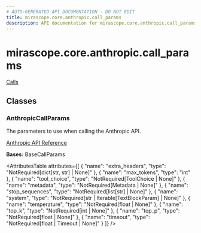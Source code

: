 ```yaml
---
# AUTO-GENERATED API DOCUMENTATION - DO NOT EDIT
title: mirascope.core.anthropic.call_params
description: API documentation for mirascope.core.anthropic.call_params
---
```


# mirascope.core.anthropic.call_params

<ApiType type="Module" />

<Info title="Usage">

[Calls](/docs/mirascope/learn/calls#provider-specific-parameters)

</Info>

## Classes

### AnthropicCallParams

<ApiType type="Class" />

The parameters to use when calling the Anthropic API.

[Anthropic API Reference](https://docs.anthropic.com/en/api/messages)

**Bases:** BaseCallParams

<AttributesTable
  attributes={[
  {
    "name": "extra_headers",
    "type": "NotRequired[dict[str, str] | None]"
  },
  {
    "name": "max_tokens",
    "type": "int"
  },
  {
    "name": "tool_choice",
    "type": "NotRequired[ToolChoice | None]"
  },
  {
    "name": "metadata",
    "type": "NotRequired[Metadata | None]"
  },
  {
    "name": "stop_sequences",
    "type": "NotRequired[list[str] | None]"
  },
  {
    "name": "system",
    "type": "NotRequired[str | Iterable[TextBlockParam] | None]"
  },
  {
    "name": "temperature",
    "type": "NotRequired[float | None]"
  },
  {
    "name": "top_k",
    "type": "NotRequired[int | None]"
  },
  {
    "name": "top_p",
    "type": "NotRequired[float | None]"
  },
  {
    "name": "timeout",
    "type": "NotRequired[float | Timeout | None]"
  }
]}
/>



